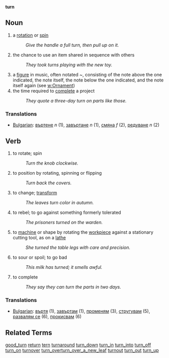 '''turn'''
== Noun ==
# a [[rotate|rotation]] or [[spin]]
#:''Give the handle a full turn, then pull up on it.''
# the chance to use an item shared in sequence with others
#: ''They took turns playing with the new toy.''
# a [[figure]] in music, often notated ''~'', consisting of the note above the one indicated, the note itself, the note below the one indicated, and the note itself again (see [[w:Ornament]])
# the time required to [[complete]] a project
#: ''They quote a three-day turn on parts like those.''

=== Translations ===

*[[Bulgarian]]: [[въртене]] ''n'' (1), [[завъртане]] ''n'' (1), [[смяна]] ''f'' (2), [[редуване]] ''n'' (2)

== Verb ==
# to rotate; spin
#: ''Turn the knob clockwise.''
# to position by rotating, spinning or flipping
#: ''Turn back the covers.''
# to change; [[transform]]
#: ''The leaves turn color in autumn.''
# to rebel; to go against something formerly tolerated
#: ''The prisoners turned on the warden.''
# to [[machine]] or shape by rotating the [[workpiece]] against a stationary cutting tool, as on a [[lathe]]
#: ''She turned the table legs with care and precision.''
# to sour or spoil; to go bad
#: ''This milk has turned; it smells awful.''
# to complete
#: ''They say they can turn the parts in two days.''

=== Translations ===

*[[Bulgarian]]: [[въртя]] (1), [[завъртам]] (1), [[променям]] (3), [[стругувам]] (5), [[развалям се]] (6), [[прокисвам]] (6)

== Related Terms ==
[[good_turn]] [[return]] [[tern]] [[turnaround]] [[turn_down]] [[turn_in]] [[turn_into]] [[turn_off]] [[turn_on]] [[turnover]] [[turn_over]][[turn_over_a_new_leaf]] [[turnout]] [[turn_out]] [[turn_up]]